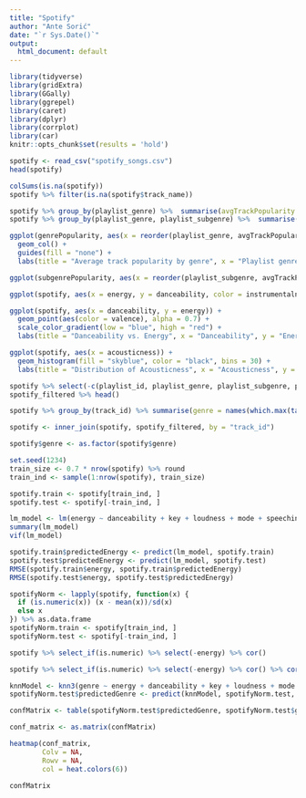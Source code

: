 ```yaml
---
title: "Spotify"
author: "Ante Sorić"
date: "`r Sys.Date()`"
output:
  html_document: default
---
```



```r
library(tidyverse)
library(gridExtra)
library(GGally)
library(ggrepel)
library(caret)
library(dplyr)
library(corrplot)
library(car)
knitr::opts_chunk$set(results = 'hold')
```

```r
spotify <- read_csv("spotify_songs.csv")
head(spotify)
```

```r
colSums(is.na(spotify))
spotify %>% filter(is.na(spotify$track_name))
```


```r
spotify %>% group_by(playlist_genre) %>%  summarise(avgTrackPopularity = mean(track_popularity)) -> genrePopularity
spotify %>% group_by(playlist_genre, playlist_subgenre) %>%  summarise(avgTrackPopularity = mean(track_popularity)) -> subgenrePopularity

ggplot(genrePopularity, aes(x = reorder(playlist_genre, avgTrackPopularity), y = avgTrackPopularity, fill = playlist_genre)) +
  geom_col() +
  guides(fill = "none") +
  labs(title = "Average track popularity by genre", x = "Playlist genre", y = "Average track popularity")

ggplot(subgenrePopularity, aes(x = reorder(playlist_subgenre, avgTrackPopularity), y = avgTrackPopularity, fill = playlist_genre)) + geom_col() + theme(axis.text.x = element_text(angle = 90)) + labs(title = "Average track popularity by subgenre", x = "Playlist subgenre", y = "Average track popularity")

```
```r
ggplot(spotify, aes(x = energy, y = danceability, color = instrumentalness)) + geom_point(alpha = 0.5) + scale_color_viridis_c()
```

```r
ggplot(spotify, aes(x = danceability, y = energy)) + 
  geom_point(aes(color = valence), alpha = 0.7) +
  scale_color_gradient(low = "blue", high = "red") +
  labs(title = "Danceability vs. Energy", x = "Danceability", y = "Energy", color = "Valence")
```

```r
ggplot(spotify, aes(x = acousticness)) +
  geom_histogram(fill = "skyblue", color = "black", bins = 30) +
  labs(title = "Distribution of Acousticness", x = "Acousticness", y = "Frequency")
```
```r
spotify %>% select(-c(playlist_id, playlist_genre, playlist_subgenre, playlist_name)) %>% distinct() -> spotify_filtered
spotify_filtered %>% head()
```

```r
spotify %>% group_by(track_id) %>% summarise(genre = names(which.max(table(playlist_genre)))) -> spotify
```


```r
spotify <- inner_join(spotify, spotify_filtered, by = "track_id")
```
```r
spotify$genre <- as.factor(spotify$genre)
```


```r
set.seed(1234)
train_size <- 0.7 * nrow(spotify) %>% round
train_ind <- sample(1:nrow(spotify), train_size)

spotify.train <- spotify[train_ind, ]
spotify.test <- spotify[-train_ind, ]

lm_model <- lm(energy ~ danceability + key + loudness + mode + speechiness + acousticness + instrumentalness + liveness + valence + tempo, spotify.train)
summary(lm_model)
vif(lm_model)
```
```r
spotify.train$predictedEnergy <- predict(lm_model, spotify.train)
spotify.test$predictedEnergy <- predict(lm_model, spotify.test)
RMSE(spotify.train$energy, spotify.train$predictedEnergy)
RMSE(spotify.test$energy, spotify.test$predictedEnergy)
```


```r
spotifyNorm <- lapply(spotify, function(x) {
  if (is.numeric(x)) (x - mean(x))/sd(x)
  else x
}) %>% as.data.frame
spotifyNorm.train <- spotify[train_ind, ]
spotifyNorm.test <- spotify[-train_ind, ]
```

```r
spotify %>% select_if(is.numeric) %>% select(-energy) %>% cor()
```

```r
spotify %>% select_if(is.numeric) %>% select(-energy) %>% cor() %>% corrplot()
```


```r
knnModel <- knn3(genre ~ energy + danceability + key + loudness + mode + speechiness + acousticness + instrumentalness + liveness + valence + tempo, k = 5, spotifyNorm.train)
spotifyNorm.test$predictedGenre <- predict(knnModel, spotifyNorm.test, type = "class")
```

```r
confMatrix <- table(spotifyNorm.test$predictedGenre, spotifyNorm.test$genre)

conf_matrix <- as.matrix(confMatrix)

heatmap(conf_matrix, 
        Colv = NA, 
        Rowv = NA, 
        col = heat.colors(6))

confMatrix
```



